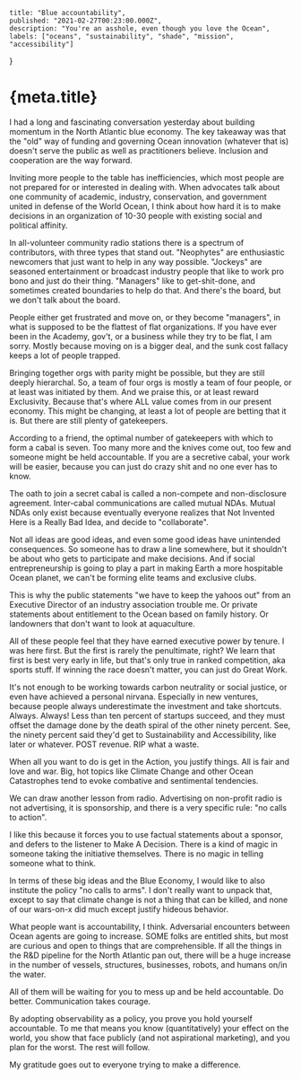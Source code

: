     title: "Blue accountability",
    published: "2021-02-27T00:23:00.000Z",
    description: "You're an asshole, even though you love the Ocean",
    labels: ["oceans", "sustainability", "shade", "mission", "accessibility"]
}

# {meta.title}

I had a long and fascinating conversation yesterday about building momentum in the North Atlantic blue economy. The key takeaway was that the "old" way of funding and governing Ocean innovation (whatever that is) doesn't serve the public as well as practitioners believe. Inclusion and cooperation are the way forward. 

Inviting more people to the table has inefficiencies, which most people are not prepared for or interested in dealing with. When advocates talk about one community of academic, industry, conservation, and government united in defense of the World Ocean, I think about how hard it is to make decisions in an organization of 10-30 people with existing social and political affinity.

In all-volunteer community radio stations there is a spectrum of contributors, with three types that stand out. "Neophytes" are enthusiastic newcomers that just want to help in any way possible. "Jockeys" are seasoned entertainment or broadcast industry people that like to work pro bono and just do their thing. "Managers" like to get-shit-done, and sometimes created boundaries to help do that. And there's the board, but we don't talk about the board.

People either get frustrated and move on, or they become "managers", in what is supposed to be the flattest of flat organizations. If you have ever been in the Academy, gov't, or a business while they try to be flat, I am sorry. Mostly because moving on is a bigger deal, and the sunk cost fallacy keeps a lot of people trapped. 

Bringing together orgs with parity might be possible, but they are still deeply hierarchal. So, a team of four orgs is mostly a team of four people, or at least was initiated by them. And we praise this, or at least reward Exclusivity. Because that's where ALL value comes from in our present economy. This might be changing, at least a lot of people are betting that it is. But there are still plenty of gatekeepers. 

According to a friend, the optimal number of gatekeepers with which to form a cabal is seven. Too many more and the knives come out, too few and someone might be held accountable. If you are a secretive cabal, your work will be easier, because you can just do crazy shit and no one ever has to know.

The oath to join a secret cabal is called a non-compete and non-disclosure agreement. Inter-cabal communications are called mutual NDAs. Mutual NDAs only exist because eventually everyone realizes that Not Invented Here is a Really Bad Idea, and decide to "collaborate". 

Not all ideas are good ideas, and even some good ideas have unintended consequences. So someone has to draw a line somewhere, but it shouldn't be about who gets to participate and make decisions. And if social entrepreneurship is going to play a part in making Earth a more hospitable Ocean planet, we can't be forming elite teams and exclusive clubs. 

This is why the public statements "we have to keep the yahoos out" from an Executive Director of an industry association trouble me. Or private statements about entitlement to the Ocean based on family history. Or landowners that don't want to look at aquaculture.

All of these people feel that they have earned executive power by tenure. I was here first. But the first is rarely the penultimate, right? We learn that first is best very early in life, but that's only true in ranked competition, aka sports stuff. If winning the race doesn't matter, you can just do Great Work.   

It's not enough to be working towards carbon neutrality or social justice, or even have achieved a personal nirvana. Especially in new ventures, because people always underestimate the investment and take shortcuts. Always. Always! Less than ten percent of startups succeed, and they must offset the damage done by the death spiral of the other ninety percent. See, the ninety percent said they'd get to Sustainability and Accessibility, like later or whatever. POST revenue. RIP what a waste.

When all you want to do is get in the Action, you justify things. All is fair and love and war. Big, hot topics like Climate Change and other Ocean Catastrophes tend to evoke combative and sentimental tendencies. 

We can draw another lesson from radio. Advertising on non-profit radio is not advertising, it is sponsorship, and there is a very specific rule: "no calls to action".

I like this because it forces you to use factual statements about a sponsor, and defers to the listener to Make A Decision. There is a kind of magic in someone taking the initiative themselves. There is no magic in telling someone what to think.

In terms of these big ideas and the Blue Economy, I would like to also institute the policy "no calls to arms". I don't really want to unpack that, except to say that climate change is not a thing that can be killed, and none of our wars-on-x did much except justify hideous behavior.

What people want is accountability, I think. Adversarial encounters between Ocean agents are going to increase. SOME folks are entitled shits, but most are curious and open to things that are comprehensible. If all the things in the R&D pipeline for the North Atlantic pan out, there will be a huge increase in the number of vessels, structures, businesses, robots, and humans on/in the water. 

All of them will be waiting for you to mess up and be held accountable. Do better. Communication takes courage.

By adopting observability as a policy, you prove you hold yourself accountable. To me that means you know (quantitatively) your effect on the world, you show that face publicly (and not aspirational marketing), and you plan for the worst. The rest will follow.

My gratitude goes out to everyone trying to make a difference.